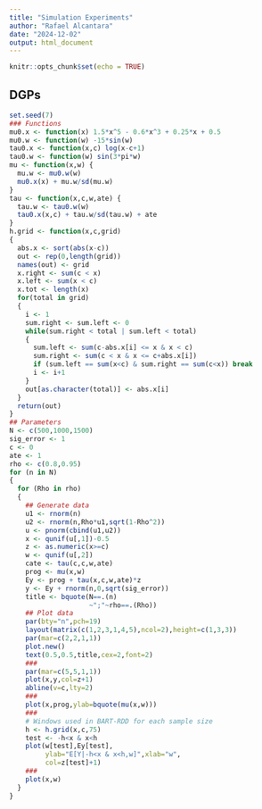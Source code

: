 ```yaml
---
title: "Simulation Experiments"
author: "Rafael Alcantara"
date: "2024-12-02"
output: html_document
---
```


```r
knitr::opts_chunk$set(echo = TRUE)
```

## DGPs
```r
set.seed(7)
### Functions
mu0.x <- function(x) 1.5*x^5 - 0.6*x^3 + 0.25*x + 0.5
mu0.w <- function(w) -15*sin(w)
tau0.x <- function(x,c) log(x-c+1)
tau0.w <- function(w) sin(3*pi*w)
mu <- function(x,w) {
  mu.w <- mu0.w(w)
  mu0.x(x) + mu.w/sd(mu.w)
}
tau <- function(x,c,w,ate) {
  tau.w <- tau0.w(w)
  tau0.x(x,c) + tau.w/sd(tau.w) + ate
}
h.grid <- function(x,c,grid)
{
  abs.x <- sort(abs(x-c))
  out <- rep(0,length(grid))
  names(out) <- grid
  x.right <- sum(c < x)
  x.left <- sum(x < c)
  x.tot <- length(x)
  for(total in grid)
  {
    i <- 1
    sum.right <- sum.left <- 0
    while(sum.right < total | sum.left < total) 
    {
      sum.left <- sum(c-abs.x[i] <= x & x < c)
      sum.right <- sum(c < x & x <= c+abs.x[i])
      if (sum.left == sum(x<c) & sum.right == sum(c<x)) break
      i <- i+1
    }
    out[as.character(total)] <- abs.x[i]
  }
  return(out)
}
## Parameters
N <- c(500,1000,1500)
sig_error <- 1
c <- 0
ate <- 1
rho <- c(0.8,0.95)
for (n in N)
{
  for (Rho in rho)
  {
    ## Generate data
    u1 <- rnorm(n)
    u2 <- rnorm(n,Rho*u1,sqrt(1-Rho^2))
    u <- pnorm(cbind(u1,u2))
    x <- qunif(u[,1])-0.5
    z <- as.numeric(x>=c)
    w <- qunif(u[,2])
    cate <- tau(c,c,w,ate)
    prog <- mu(x,w)
    Ey <- prog + tau(x,c,w,ate)*z
    y <- Ey + rnorm(n,0,sqrt(sig_error))
    title <- bquote(N==.(n)
                    ~";"~rho==.(Rho))
    ## Plot data
    par(bty="n",pch=19)
    layout(matrix(c(1,2,3,1,4,5),ncol=2),height=c(1,3,3))
    par(mar=c(2,2,1,1))
    plot.new()
    text(0.5,0.5,title,cex=2,font=2)
    ###
    par(mar=c(5,5,1,1))
    plot(x,y,col=z+1)
    abline(v=c,lty=2)
    ###
    plot(x,prog,ylab=bquote(mu(x,w)))
    ###
    # Windows used in BART-RDD for each sample size
    h <- h.grid(x,c,75)
    test <- -h<x & x<h
    plot(w[test],Ey[test],
         ylab="E[Y|-h<x & x<h,w]",xlab="w",
         col=z[test]+1)
    ###
    plot(x,w)
  }
}
```

